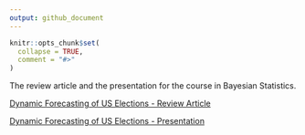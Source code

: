 ```yaml
---
output: github_document
---
```


<!-- README.md is generated from README.Rmd. Please edit that file -->
<!-- https://marcozanotti.github.io/election-forecasting-review/ -->

```r
knitr::opts_chunk$set(
  collapse = TRUE,
  comment = "#>"
)
```

The review article and the presentation for the course in Bayesian Statistics.  

[Dynamic Forecasting of US Elections - Review Article](https://marcozanotti.github.io/election-forecasting-review/review/elecforec_rev.pdf)  

[Dynamic Forecasting of US Elections - Presentation](https://marcozanotti.github.io/election-forecasting-review/presentation/elecforec_pres.pdf)